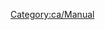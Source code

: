 
{{en/Bilingual box| ca
| Aquí es llisten els articles sobre '''Preguntes més freqüents''' sobre el joc OpenTTD.<br/>Llija [[ca/Archive/Other/Preguntes més freqüents|l'article principal]] per a més informació.
| ''The following are '''Frequently Asked Questions''' about various portions of OpenTTD.''<br/>''Read the [[en/FAQs|main article]] for an explanation of the concept of FAQs.''}}

[[Category:ca/Manual]]